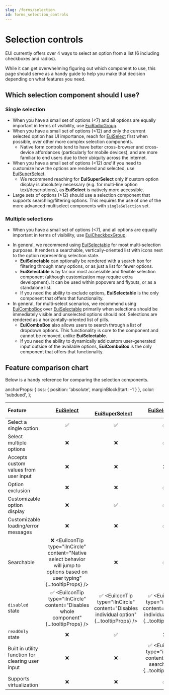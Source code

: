 ```yaml
---
slug: /forms/selection
id: forms_selection_controls
---
```


# Selection controls

EUI currently offers over 4 ways to select an option from a list (6 including checkboxes and radios).

While it can get overwhelming figuring out which component to use, this page should serve as a handy guide to help you make that decision depending on what features you need.

## Which selection component should I use?

### Single selection

- When you have a small set of options (\<7) and all options are equally important in terms of visibility, use [EuiRadioGroup](./checkboxes_radios/overview.mdx#radio-group).
- When you have a small set of options (\<12) and only the current selected option has UI importance, reach for [EuiSelect](./select.mdx) first when possible, over other more complex selection components.
    - Native form controls tend to have better cross-browser and cross-device affordances (particularly for mobile devices), and are more familiar to end users due to their ubiquity across the internet.
- When you have a small set of options (\<12) _and_ if you need to customize how the options are rendered and selected, use [EuiSuperSelect](./super_select.mdx).
    - We recommend reaching for **EuiSuperSelect** only if custom option display is absolutely necessary (e.g. for multi-line option text/descriptions), as **EuiSelect** is natively more accessible.
- Large sets of options (\>12) should use a selection component that supports searching/filtering options. This requires the use of one of the more advanced multiselect components with `singleSelection` set.

### Multiple selections

- When you have a small set of options (\<7), and all options are equally important in terms of visibility, use [EuiCheckboxGroup](./checkboxes_radios/overview.mdx#checkbox-group).

<!-- TODO: Once EuiComboBox is rewritten to dogfood EuiSelectable, the below will no longer be as true, and we can recommend either EuiSelectable or EuiComboBox equally -->

- In general, we recommend using [EuiSelectable](./selectable.mdx) for most multi-selection purposes. It renders a searchable, vertically-oriented list with icons next to the option representing selection state.
    - **EuiSelectable** can optionally be rendered with a search box for filtering through many options, or as just a list for fewer options.
    - **EuiSelectable** is by far our most accessible and flexible selection component (although customization may require extra development). It can be used within popovers and flyouts, or as a standalone list.
    - If you need the ability to exclude options, **EuiSelectable** is the only component that offers that functionality.
- In general, for multi-select scenarios, we recommend using [EuiComboBox](./combo_box.mdx) over [EuiSelectable](./selectable.mdx) primarily when selections should be immediately visible and unselected options should not. Selections are rendered as a horizontally-oriented list of pills.
    - **EuiComboBox** also allows users to search through a list of dropdown options. This functionality is core to the component and cannot be removed, unlike **EuiSelectable**.
    - If you need the ability to dynamically add custom user-generated input outside of the available options, **EuiComboBox** is the only component that offers that functionality.

## Feature comparison chart

Below is a handy reference for comparing the selection components.


  anchorProps: { css: { position: 'absolute', marginBlockStart: -1 } },
  color: 'subdued',
};

<!-- TODO: convert to basic table with borders + add checkbox/radio? -->

| Feature | &emsp;[EuiSelect](./select.mdx)&emsp; | &emsp;[EuiSuperSelect](./super_select.mdx)&emsp; | &emsp;[EuiSelectable](./selectable.mdx)&emsp; | &emsp;[EuiComboBox](./combo_box.mdx)&emsp; | 
|:---|:---:|:---:|:---:|:---:|
| Select a single option | ✅ | ✅ | ✅ | ✅ | 
| Select multiple options | ❌ | ❌ | ✅ | ✅ | 
| Accepts custom values from user input | ❌ | ❌ | ❌ | ✅ | 
| Option exclusion | ❌ | ❌ | ✅ | ❌ |
| Customizable option display | ❌ | ✅ | ✅ | ✅ |
| Customizable loading/error messages | ❌ | ❌ | ✅ | ❌ |
| Searchable | ❌ <EuiIconTip type="iInCircle" content="Native select behavior will jump to options based on user typing" {...tooltipProps} /> | ❌ | ✅ | ✅ |
| `disabled` state | ✅ <EuiIconTip type="iInCircle" content="Disables whole component" {...tooltipProps} /> | ✅ <EuiIconTip type="iInCircle" content="Disables individual option" {...tooltipProps} /> | ✅ <EuiIconTip type="iInCircle" content="Disables individual option" {...tooltipProps} /> | ✅ <EuiIconTip type="iInCircle" content="Disables whole component" {...tooltipProps} /> |
| `readOnly` state | ❌ | ✅ | ❌ | ❌ |
| Built in utility function for clearing user input | ❌ | ❌ | ✅ <EuiIconTip type="iInCircle" content="Clears search input" {...tooltipProps} /> | ✅ <EuiIconTip type="iInCircle" content="Clears all selections" {...tooltipProps} /> |
| Supports virtualization | ❌ | ❌ | ✅ | ✅ |
